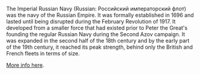 The Imperial Russian Navy (Russian: Российский императорский флот) was the navy of the Russian Empire. It was formally established in 1696 and lasted until being disrupted during the February Revolution of 1917. It developed from a smaller force that had existed prior to Peter the Great's founding the regular Russian Navy during the Second Azov campaign. It was expanded in the second half of the 18th century and by the early part of the 19th century, it reached its peak strength, behind only the British and French fleets in terms of size.

[[Wikipedia:Imperial Russian Navy|More info here]].